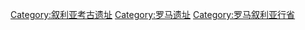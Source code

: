 [[Category:叙利亚考古遗址|Category:叙利亚考古遗址]]
[[Category:罗马遗址|Category:罗马遗址]]
[[Category:罗马叙利亚行省|Category:罗马叙利亚行省]]